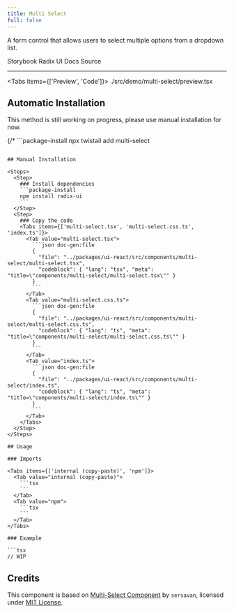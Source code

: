 ```yaml
---
title: Multi Select
full: false
---
```


A form control that allows users to select multiple options from a dropdown list.

<Badges>
  <BadgeLink href="https://storybook.twistail.com/?path=/docs/base-components-multi-select--docs" external>
    Storybook
  </BadgeLink>
  <BadgeLink href="https://www.radix-ui.com/primitives/docs/components/popover#api-reference" external>
    Radix UI Docs
  </BadgeLink>
  <BadgeLink href="https://github.com/riipandi/twistail/tree/main/packages/ui-react/src/components/multi-select" external>
    Source
  </BadgeLink>
</Badges>

---


<Tabs items={['Preview', 'Code']}>
  <Tab value="Preview" className="rounded-b-xl flex min-h-44 flex-wrap items-center justify-center gap-4 py-20 not-prose">
    <Demo />
  </Tab>
  <Tab value="Code">
    <include cwd lang="tsx">./src/demo/multi-select/preview.tsx</include>
  </Tab>
</Tabs>

## Automatic Installation

<Callout type='warn'>
  This method is still working on progress, please use manual installation for now.
</Callout>

{/* ```package-install
npx twistail add multi-select
``` */}

## Manual Installation

<Steps>
  <Step>
    ### Install dependencies
    ```package-install
    npm install radix-ui
    ```
  </Step>
  <Step>
    ### Copy the code
    <Tabs items={['multi-select.tsx', 'multi-select.css.ts', 'index.ts']}>
      <Tab value="multi-select.tsx">
        ```json doc-gen:file
        {
          "file": "../packages/ui-react/src/components/multi-select/multi-select.tsx",
          "codeblock": { "lang": "tsx", "meta": "title=\"components/multi-select/multi-select.tsx\"" }
        }
        ```
      </Tab>
      <Tab value="multi-select.css.ts">
        ```json doc-gen:file
        {
          "file": "../packages/ui-react/src/components/multi-select/multi-select.css.ts",
          "codeblock": { "lang": "ts", "meta": "title=\"components/multi-select/multi-select.css.ts\"" }
        }
        ```
      </Tab>
      <Tab value="index.ts">
        ```json doc-gen:file
        {
          "file": "../packages/ui-react/src/components/multi-select/index.ts",
          "codeblock": { "lang": "ts", "meta": "title=\"components/multi-select/index.ts\"" }
        }
        ```
      </Tab>
    </Tabs>
  </Step>
</Steps>

## Usage

### Imports

<Tabs items={['internal (copy-paste)', 'npm']}>
  <Tab value="internal (copy-paste)">
    ```tsx
    ```
  </Tab>
  <Tab value="npm">
    ```tsx
    ```
  </Tab>
</Tabs>

### Example

```tsx
// WIP
```

## Credits

This component is based on [Multi-Select Component](https://github.com/sersavan/shadcn-multi-select-component)
by `sersavan`, licensed under [MIT License](https://github.com/sersavan/shadcn-multi-select-component/blob/main/LICENSE).
